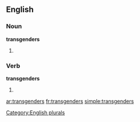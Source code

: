 ==English==

===Noun===
'''transgenders'''

# {{plural of |[[transgender]]}}

===Verb===
'''transgenders'''

# {{third-person singular of|transgender}}

[[Category:English plurals]]

[[ar:transgenders]]
[[fr:transgenders]]
[[simple:transgenders]]